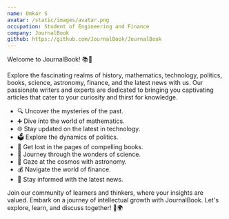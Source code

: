 ```yaml
---
name: Omkar S
avatar: /static/images/avatar.png
occupation: Student of Engineering and Finance
company: JournalBook
github: https://github.com/JournalBook/JournalBook
---
```





Welcome to JournalBook! 📚🌟

Explore the fascinating realms of history, mathematics, technology, politics, books, science, astronomy, finance, and the latest news with us. Our passionate writers and experts are dedicated to bringing you captivating articles that cater to your curiosity and thirst for knowledge.

 - 🔍 Uncover the mysteries of the past.
 - ➕ Dive into the world of       mathematics.
 - 🌐 Stay updated on the latest in technology.
 - 🗳️ Explore    the dynamics of politics.
 - 📖 Get lost in the pages of compelling       books.
 - 🔬 Journey through the wonders of science.
 - 🌌 Gaze at the       cosmos with astronomy.
 - 💰 Navigate the world of finance.
 - 📰 Stay       informed with the latest news.

Join our community of learners and thinkers, where your insights are valued. Embark on a journey of intellectual growth with JournalBook. Let's explore, learn, and discuss together! 🚀🌍

